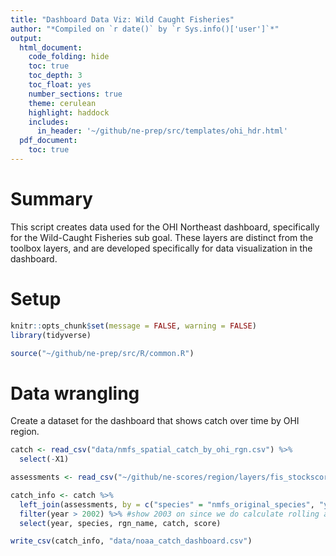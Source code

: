 ```yaml
---
title: "Dashboard Data Viz: Wild Caught Fisheries"
author: "*Compiled on `r date()` by `r Sys.info()['user']`*"
output: 
  html_document:
    code_folding: hide
    toc: true
    toc_depth: 3
    toc_float: yes
    number_sections: true
    theme: cerulean
    highlight: haddock
    includes: 
      in_header: '~/github/ne-prep/src/templates/ohi_hdr.html'
  pdf_document:
    toc: true
---
```


# Summary
This script creates data used for the OHI Northeast dashboard, specifically for the Wild-Caught Fisheries sub goal. These layers are distinct from the toolbox layers, and are developed specifically for data visualization in the dashboard.

# Setup

```r
knitr::opts_chunk$set(message = FALSE, warning = FALSE)
library(tidyverse)

source("~/github/ne-prep/src/R/common.R")
```

# Data wrangling
Create a dataset for the dashboard that shows catch over time by OHI region.

```r
catch <- read_csv("data/nmfs_spatial_catch_by_ohi_rgn.csv") %>%
  select(-X1)

assessments <- read_csv("~/github/ne-scores/region/layers/fis_stockscores.csv") 

catch_info <- catch %>%
  left_join(assessments, by = c("species" = "nmfs_original_species", "year", "rgn_id")) %>%
  filter(year > 2002) %>% #show 2003 on since we do calculate rolling averages
  select(year, species, rgn_name, catch, score)

write_csv(catch_info, "data/noaa_catch_dashboard.csv")
```


